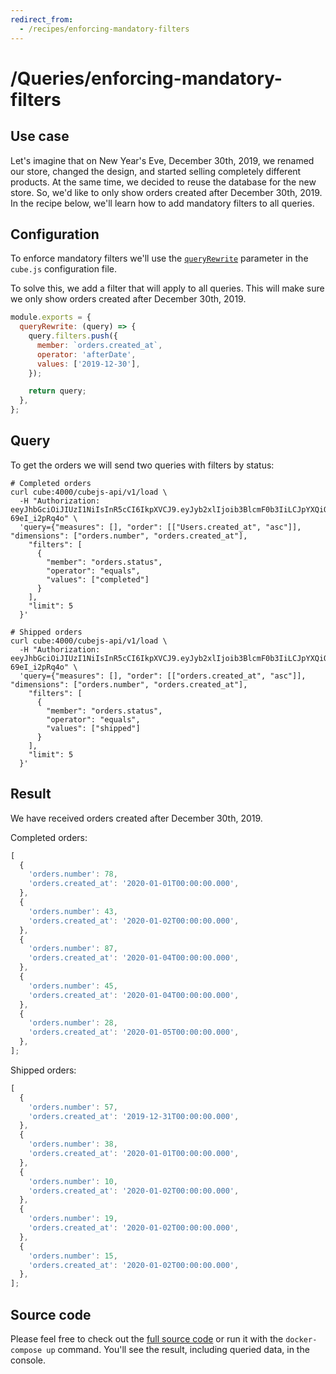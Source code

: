 ```yaml
---
redirect_from:
  - /recipes/enforcing-mandatory-filters
---
```


# /Queries/enforcing-mandatory-filters
## Use case

Let's imagine that on New Year's Eve, December 30th, 2019, we renamed our store,
changed the design, and started selling completely different products. At the
same time, we decided to reuse the database for the new store. So, we'd like to
only show orders created after December 30th, 2019. In the recipe below, we'll
learn how to add mandatory filters to all queries.

## Configuration

To enforce mandatory filters we'll use the
[`queryRewrite`](https://cube.dev/docs/security/context#using-query-rewrite)
parameter in the `cube.js` configuration file.

To solve this, we add a filter that will apply to all queries. This will make
sure we only show orders created after December 30th, 2019.

```javascript
module.exports = {
  queryRewrite: (query) => {
    query.filters.push({
      member: `orders.created_at`,
      operator: 'afterDate',
      values: ['2019-12-30'],
    });

    return query;
  },
};
```

## Query

To get the orders we will send two queries with filters by status:

```bash{outputLines: 1,3-13}
# Completed orders
curl cube:4000/cubejs-api/v1/load \
  -H "Authorization: eeyJhbGciOiJIUzI1NiIsInR5cCI6IkpXVCJ9.eyJyb2xlIjoib3BlcmF0b3IiLCJpYXQiOjE2Mjg3NDUwNDUsImV4cCI6MTgwMTU0NTA0NX0.VErb2t7Bc43ryRwaOiEgXuU5KiolCT-69eI_i2pRq4o" \
  'query={"measures": [], "order": [["Users.created_at", "asc"]], "dimensions": ["orders.number", "orders.created_at"],
    "filters": [
      {
        "member": "orders.status",
        "operator": "equals",
        "values": ["completed"]
      }
    ],
    "limit": 5
  }'
```

```bash{outputLines: 1,3-13}
# Shipped orders
curl cube:4000/cubejs-api/v1/load \
  -H "Authorization: eeyJhbGciOiJIUzI1NiIsInR5cCI6IkpXVCJ9.eyJyb2xlIjoib3BlcmF0b3IiLCJpYXQiOjE2Mjg3NDUwNDUsImV4cCI6MTgwMTU0NTA0NX0.VErb2t7Bc43ryRwaOiEgXuU5KiolCT-69eI_i2pRq4o" \
  'query={"measures": [], "order": [["orders.created_at", "asc"]], "dimensions": ["orders.number", "orders.created_at"],
    "filters": [
      {
        "member": "orders.status",
        "operator": "equals",
        "values": ["shipped"]
      }
    ],
    "limit": 5
  }'
```

## Result

We have received orders created after December 30th, 2019.

Completed orders:

```javascript
[
  {
    'orders.number': 78,
    'orders.created_at': '2020-01-01T00:00:00.000',
  },
  {
    'orders.number': 43,
    'orders.created_at': '2020-01-02T00:00:00.000',
  },
  {
    'orders.number': 87,
    'orders.created_at': '2020-01-04T00:00:00.000',
  },
  {
    'orders.number': 45,
    'orders.created_at': '2020-01-04T00:00:00.000',
  },
  {
    'orders.number': 28,
    'orders.created_at': '2020-01-05T00:00:00.000',
  },
];
```

Shipped orders:

```javascript
[
  {
    'orders.number': 57,
    'orders.created_at': '2019-12-31T00:00:00.000',
  },
  {
    'orders.number': 38,
    'orders.created_at': '2020-01-01T00:00:00.000',
  },
  {
    'orders.number': 10,
    'orders.created_at': '2020-01-02T00:00:00.000',
  },
  {
    'orders.number': 19,
    'orders.created_at': '2020-01-02T00:00:00.000',
  },
  {
    'orders.number': 15,
    'orders.created_at': '2020-01-02T00:00:00.000',
  },
];
```

## Source code

Please feel free to check out the
[full source code](https://github.com/cube-js/cube/tree/master/examples/recipes/mandatory-filters)
or run it with the `docker-compose up` command. You'll see the result, including
queried data, in the console.
